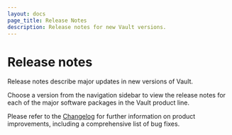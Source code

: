 ```yaml
---
layout: docs
page_title: Release Notes
description: Release notes for new Vault versions.
---
```


# Release notes

Release notes describe major updates in new versions of Vault.

Choose a version from the navigation sidebar to view the release notes for each
of the major software packages in the Vault product line.

Please refer to the
[Changelog](https://github.com/openbao/openbao/blob/main/CHANGELOG.md) for
further information on product improvements, including a comprehensive list of
bug fixes.